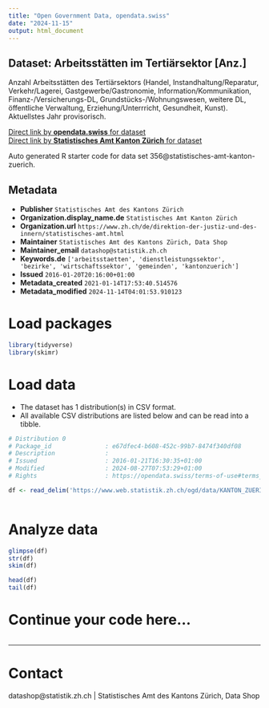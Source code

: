 ```yaml
---
title: "Open Government Data, opendata.swiss"
date: "2024-11-15"
output: html_document
---
```


## Dataset: Arbeitsstätten im Tertiärsektor [Anz.]

Anzahl Arbeitsstätten des Tertiärsektors (Handel, Instandhaltung/Reparatur, Verkehr/Lagerei, Gastgewerbe/Gastronomie, Information/Kommunikation, Finanz-/Versicherungs-DL, Grundstücks-/Wohnungswesen, weitere DL, öffentliche Verwaltung, Erziehung/Unterrricht, Gesundheit, Kunst). Aktuellstes Jahr provisorisch.

[Direct link by **opendata.swiss** for dataset](https://opendata.swiss/de/dataset/arbeitsstatten-im-tertiarsektor-anz)<br>
[Direct link by **Statistisches Amt Kanton Zürich** for dataset](https://www.zh.ch/de/politik-staat/gemeinden/gemeindeportraet.html)

Auto generated R starter code for data set 356@statistisches-amt-kanton-zuerich.

## Metadata

- **Publisher** `Statistisches Amt des Kantons Zürich`
- **Organization.display_name.de** `Statistisches Amt Kanton Zürich`
- **Organization.url** `https://www.zh.ch/de/direktion-der-justiz-und-des-innern/statistisches-amt.html`
- **Maintainer** `Statistisches Amt des Kantons Zürich, Data Shop`
- **Maintainer_email** `datashop@statistik.zh.ch`
- **Keywords.de** `['arbeitsstaetten', 'dienstleistungssektor', 'bezirke', 'wirtschaftssektor', 'gemeinden', 'kantonzuerich']`
- **Issued** `2016-01-20T20:16:00+01:00`
- **Metadata_created** `2021-01-14T17:53:40.514576`
- **Metadata_modified** `2024-11-14T04:01:53.910123`


# Load packages

```r

library(tidyverse)
library(skimr)

```

# Load data

-   The dataset has 1 distribution(s) in CSV format.
-   All available CSV distributions are listed below and can be read into a tibble.

```r

# Distribution 0
# Package_id               : e67dfec4-b608-452c-99b7-8474f340df08
# Description              : 
# Issued                   : 2016-01-21T16:30:35+01:00
# Modified                 : 2024-08-27T07:53:29+01:00
# Rights                   : https://opendata.swiss/terms-of-use#terms_by

df <- read_delim('https://www.web.statistik.zh.ch/ogd/data/KANTON_ZUERICH_583.csv')



```

# Analyze data

```r

glimpse(df)
str(df)
skim(df)

head(df)
tail(df)

```

# Continue your code here...

```r

```

------------------------------------------------------------------------

# Contact

datashop@statistik.zh.ch | Statistisches Amt des Kantons Zürich, Data Shop
